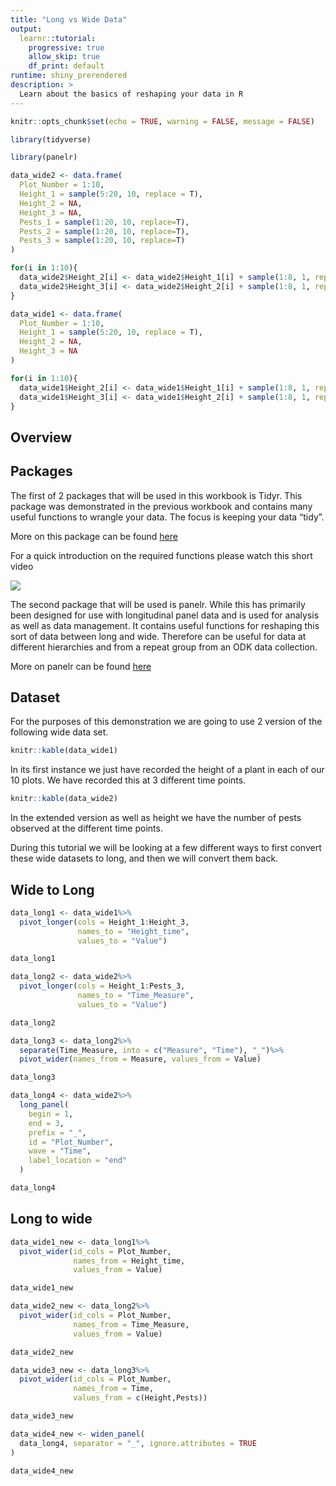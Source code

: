 ```yaml
---
title: "Long vs Wide Data"
output: 
  learnr::tutorial:
    progressive: true
    allow_skip: true
    df_print: default
runtime: shiny_prerendered
description: >
  Learn about the basics of reshaping your data in R
---
```


```r
knitr::opts_chunk$set(echo = TRUE, warning = FALSE, message = FALSE)
```

```r
library(tidyverse)
```

```r
library(panelr)
```

```r
data_wide2 <- data.frame(
  Plot_Number = 1:10,
  Height_1 = sample(5:20, 10, replace = T),
  Height_2 = NA,
  Height_3 = NA,
  Pests_1 = sample(1:20, 10, replace=T),
  Pests_2 = sample(1:20, 10, replace=T),
  Pests_3 = sample(1:20, 10, replace=T)
)

for(i in 1:10){
  data_wide2$Height_2[i] <- data_wide2$Height_1[i] + sample(1:8, 1, replace = T)
  data_wide2$Height_3[i] <- data_wide2$Height_2[i] + sample(1:8, 1, replace = T)
}

data_wide1 <- data.frame(
  Plot_Number = 1:10,
  Height_1 = sample(5:20, 10, replace = T),
  Height_2 = NA,
  Height_3 = NA
)

for(i in 1:10){
  data_wide1$Height_2[i] <- data_wide1$Height_1[i] + sample(1:8, 1, replace = T)
  data_wide1$Height_3[i] <- data_wide1$Height_2[i] + sample(1:8, 1, replace = T)
}
```

## Overview


## Packages

The first of 2 packages that will be used in this workbook is Tidyr. This package was demonstrated in the previous workbook and contains many useful functions to wrangle your data. The focus is keeping your data "tidy".

More on this package can be found [here](https://tidyr.tidyverse.org/)

For a quick introduction on the required functions please watch this short video

![](https://www.youtube.com/watch?v=6xmsJ0y6FaU)

The second package that will be used is panelr. While this has primarily been designed for use with longitudinal panel data and is used for analysis as well as data management. It contains useful functions for reshaping this sort of data between long and wide. Therefore can be useful for data at different hierarchies and from a repeat group from an ODK data collection.

More on panelr can be found [here](https://panelr.jacob-long.com/)


## Dataset

For the purposes of this demonstration we are going to use 2 version of the following wide data set.

```r
knitr::kable(data_wide1)
```

In its first instance we just have recorded the height of a plant in each of our 10 plots. We have recorded this at 3 different time points.

```r
knitr::kable(data_wide2)
```

In the extended version as well as height we have the number of pests observed at the different time points.

During this tutorial we will be looking at a few different ways to first convert these wide datasets to long, and then we will convert them back.

## Wide to Long

```r
data_long1 <- data_wide1%>%
  pivot_longer(cols = Height_1:Height_3,
               names_to = "Height_time",
               values_to = "Value")
```

```r
data_long1
```

```r
data_long2 <- data_wide2%>%
  pivot_longer(cols = Height_1:Pests_3,
               names_to = "Time_Measure",
               values_to = "Value")
```

```r
data_long2
```

```r
data_long3 <- data_long2%>%
  separate(Time_Measure, into = c("Measure", "Time"), "_")%>%
  pivot_wider(names_from = Measure, values_from = Value)
```

```r
data_long3
```

```r
data_long4 <- data_wide2%>%
  long_panel(
    begin = 1,
    end = 3,
    prefix = "_",
    id = "Plot_Number",
    wave = "Time",
    label_location = "end"
  )
```

```r
data_long4
```

## Long to wide


```r
data_wide1_new <- data_long1%>%
  pivot_wider(id_cols = Plot_Number,
              names_from = Height_time,
              values_from = Value)
```

```r
data_wide1_new
```

```r
data_wide2_new <- data_long2%>%
  pivot_wider(id_cols = Plot_Number,
              names_from = Time_Measure,
              values_from = Value)
```

```r
data_wide2_new
```

```r
data_wide3_new <- data_long3%>%
  pivot_wider(id_cols = Plot_Number,
              names_from = Time,
              values_from = c(Height,Pests))
```

```r
data_wide3_new
```

```r
data_wide4_new <- widen_panel(
  data_long4, separator = "_", ignore.attributes = TRUE
)
```

```r
data_wide4_new
```

